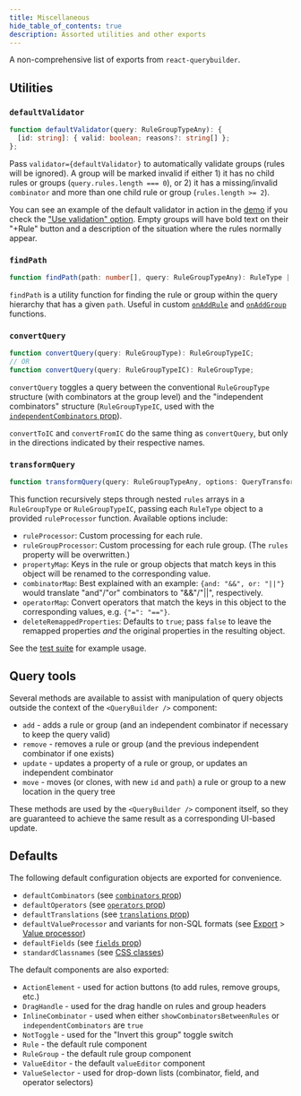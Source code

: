 ```yaml
---
title: Miscellaneous
hide_table_of_contents: true
description: Assorted utilities and other exports
---
```



<TypeScriptAdmonition />

A non-comprehensive list of exports from `react-querybuilder`.

## Utilities

### `defaultValidator`

```ts
function defaultValidator(query: RuleGroupTypeAny): {
  [id: string]: { valid: boolean; reasons?: string[] };
};
```

Pass `validator={defaultValidator}` to automatically validate groups (rules will be ignored). A group will be marked invalid if either 1) it has no child rules or groups (`query.rules.length === 0`), or 2) it has a missing/invalid `combinator` and more than one child rule or group (`rules.length >= 2`).

You can see an example of the default validator in action in the [demo](https://react-querybuilder.js.org/react-querybuilder/) if you check the ["Use validation" option](/react-querybuilder/#validateQuery=true). Empty groups will have bold text on their "+Rule" button and a description of the situation where the rules normally appear.

### `findPath`

```ts
function findPath(path: number[], query: RuleGroupTypeAny): RuleType | RuleGroupTypeAny;
```

`findPath` is a utility function for finding the rule or group within the query hierarchy that has a given `path`. Useful in custom [`onAddRule`](./querybuilder#onaddrule) and [`onAddGroup`](./querybuilder#onaddgroup) functions.

### `convertQuery`

```ts
function convertQuery(query: RuleGroupType): RuleGroupTypeIC;
// OR
function convertQuery(query: RuleGroupTypeIC): RuleGroupType;
```

`convertQuery` toggles a query between the conventional `RuleGroupType` structure (with combinators at the group level) and the "independent combinators" structure (`RuleGroupTypeIC`, used with the [`independentCombinators` prop](./querybuilder#independentcombinators)).

`convertToIC` and `convertFromIC` do the same thing as `convertQuery`, but only in the directions indicated by their respective names.

### `transformQuery`

```ts
function transformQuery(query: RuleGroupTypeAny, options: QueryTransformerOptions): any;
```

This function recursively steps through nested `rules` arrays in a `RuleGroupType` or `RuleGroupTypeIC`, passing each `RuleType` object to a provided `ruleProcessor` function. Available options include:

- `ruleProcessor`: Custom processing for each rule.
- `ruleGroupProcessor`: Custom processing for each rule group. (The `rules` property will be overwritten.)
- `propertyMap`: Keys in the rule or group objects that match keys in this object will be renamed to the corresponding value.
- `combinatorMap`: Best explained with an example: `{and: "&&", or: "||"}` would translate "and"/"or" combinators to "&&"/"||", respectively.
- `operatorMap`: Convert operators that match the keys in this object to the corresponding values, e.g. `{"=": "=="}`.
- `deleteRemappedProperties`: Defaults to `true`; pass `false` to leave the remapped properties _and_ the original properties in the resulting object.

See the [test suite](https://github.com/react-querybuilder/react-querybuilder/blob/main/packages/react-querybuilder/src/utils/transformQuery.test.ts) for example usage.

## Query tools

Several methods are available to assist with manipulation of query objects outside the context of the `<QueryBuilder />` component:

- `add` - adds a rule or group (and an independent combinator if necessary to keep the query valid)
- `remove` - removes a rule or group (and the previous independent combinator if one exists)
- `update` - updates a property of a rule or group, or updates an independent combinator
- `move` - moves (or clones, with new `id` and `path`) a rule or group to a new location in the query tree

These methods are used by the `<QueryBuilder />` component itself, so they are guaranteed to achieve the same result as a corresponding UI-based update.

## Defaults

The following default configuration objects are exported for convenience.

- `defaultCombinators` (see [`combinators` prop](./querybuilder#combinators))
- `defaultOperators` (see [`operators` prop](./querybuilder#operators))
- `defaultTranslations` (see [`translations` prop](./querybuilder#translations))
- `defaultValueProcessor` and variants for non-SQL formats (see [Export](./export) > [Value processor](./export#value-processor))
- `defaultFields` (see [`fields` prop](./querybuilder#fields))
- `standardClassnames` (see [CSS classes](./classnames))

The default components are also exported:

- `ActionElement` - used for action buttons (to add rules, remove groups, etc.)
- `DragHandle` - used for the drag handle on rules and group headers
- `InlineCombinator` - used when either `showCombinatorsBetweenRules` or `independentCombinators` are `true`
- `NotToggle` - used for the "Invert this group" toggle switch
- `Rule` - the default rule component
- `RuleGroup` - the default rule group component
- `ValueEditor` - the default `valueEditor` component
- `ValueSelector` - used for drop-down lists (combinator, field, and operator selectors)
